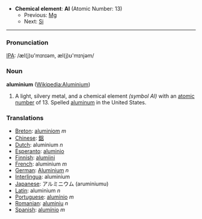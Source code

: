 *'''Chemical element''': '''Al''' (Atomic Number: 13)
**Previous: [[Magnesium|Mg]]
**Next: [[Silicon|Si]]
----
=== Pronunciation ===
[[IPA]]: /æl(j)ʊ'mɪnɪəm, æl(j)ʊ'mɪnjəm/

=== Noun ===
'''aluminium''' ([[en:Aluminium|Wikipedia:Aluminium]])

# A light, silvery metal, and a chemical element ''(symbol Al)'' with an [[atomic number]] of 13.  Spelled [[aluminum]] in the United States.

===Translations===
*[[Breton]]: [[aluminiom]] ''m''
*[[Chinese]]: [[鋁]]
*[[Dutch]]: aluminium ''n''
*[[Esperanto]]: [[aluminio]]
*[[Finnish]]: [[alumiini]]
*[[French]]: aluminium ''m''
*[[German]]: [[Aluminium]] ''n''
*[[Interlingua]]: aluminium
*[[Japanese]]: アルミニウム (aruminiumu)
*[[Latin]]: aluminium ''n''
*[[Portuguese]]: [[alumínio]] ''m''
*[[Romanian]]: [[aluminiu]] ''n''
*[[Spanish]]: [[alumínio]] ''m''